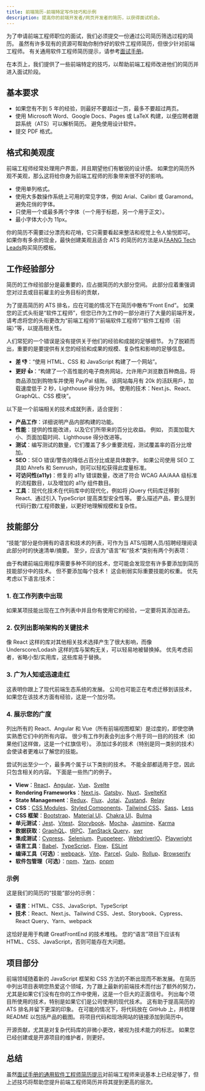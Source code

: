```yaml
---
title: 前端简历-前端特定写作技巧和示例
description: 提高你的前端开发者/网页开发者的简历，以获得面试机会。
---
```


为了申请前端工程师职位的面试，我们必须提交一份通过公司简历筛选过程的简历。 虽然有许多现有的资源可帮助你制作好的软件工程师简历，但很少针对前端工程师。 有关通用软件工程师简历提示，请参考[面试手册](https://www.techinterviewhandbook.org/resume/)。

在本页上，我们提供了一些前端特定的技巧，以帮助前端工程师改进他们的简历并进入面试阶段。

## 基本要求

- 如果您有不到 5 年的经验，则最好不要超过一页，最多不要超过两页。
- 使用 Microsoft Word、Google Docs、Pages 或 LaTeX 构建，以便应聘者跟踪系统（ATS）可以解析简历。 避免使用设计软件。
- 提交 PDF 格式。

## 格式和美观度

前端工程师经常处理用户界面，并且期望他们有敏锐的设计感。 如果您的简历外观不美观，那么这将给你身为前端工程师的形象带来很不好的影响。

- 使用单列格式。
- 使用大多数操作系统上可用的常见字体，例如 Arial、Calibri 或 Garamond。 避免花俏的字体。
- 只使用一个或最多两个字体（一个用于标题，另一个用于正文）。
- 最小字体大小为 11px。

你的简历不需要过分漂亮和花哨，它只需要看起来整洁和视觉上令人愉悦即可。 如果你有多余的现金，最快创建美观且适合 ATS 的简历的方法是从[FAANG Tech Leads](https://www.faangtechleads.com/)购买简历模板。

## 工作经验部分

简历的工作经验部分是最重要的，应占据简历的大部分空间。 此部分应着重强调您对过去或目前雇主的业务目标的贡献，

为了提高简历的 ATS 排名，应在可能的情况下在简历中散布“Front End”。 如果您的正式头衔是“软件工程师”，但您已作为工作的一部分进行了大量的前端开发，请考虑将您的头衔更改为“前端工程师”/“前端软件工程师”/“软件工程师（前端）”等，以提高相关性。

人们常犯的一个错误是没有提供关于他们的经验和成就的足够细节。 为了脱颖而出，重要的是要提供有关您的经验和成果的规模、复杂性和影响的足够信息。

- **差 👎**：“使用 HTML、CSS 和 JavaScript 构建了一个网站”。
- **更好 👍**：“构建了一个高性能的电子商务网站，允许用户浏览数百种商品，将商品添加到购物车并使用 PayPal 结账。 该网站每月有 20k 的活跃用戶，加载速度低于 2 秒，Lighthouse 得分为 98。 使用的技术：Next.js、React、GraphQL、CSS 模块”。

以下是一个前端相关的技术成就列表，适合提到：

- **产品工作**：详细说明产品内部构建的功能。
- **性能**：提供的性能改进，以及它们所带来的百分比收益。 例如， 页面加载大小、页面加载时间、Lighthouse 得分改进等。
- **测试**：编写测试的数量，它们覆盖了多少重要流程，测试覆盖率的百分比增加。
- **SEO**：SEO 错误/警告的降低占百分比或是具体数字。 如果公司使用 SEO 工具如 Ahrefs 和 Semrush，则可以轻松获得此度量标准。
- **可访问性(a11y)**：修复的 a11y 错误数量，改进了符合 WCAG AA/AAA 级标准的流程数目，以及增加的 a11y 组件数目。
- **工具**：现代化技术在代码库中的现代化，例如将 jQuery 代码库迁移到 React、通过引入 TypeScript 提高类型安全性等。 要么描述产品，要么提到代码行数/工程师数量，以更好地理解规模和复杂性。

## 技能部分

“技能”部分是你拥有的语言和技术的列表，可作为当 ATS/招聘人员/招聘经理阅读此部分时的快速清单/摘要。 至少，应该为“语言”和“技术”类别有两个列表项：

由于构建前端应用程序需要多种不同的技术，您可能会发现您有许多要添加到简历技能部分中的技术。 但不要添加每个技术！ 这会削弱实际重要技能的权重。 优先考虑以下语言/技术：

### 1. 在工作列表中出现

如果某项技能出现在工作列表中并且你有使用它的经验，一定要将其添加进去。

### 2. 仅列出影响架构的关键技术

像 React 这样的库对其他相关技术选择产生了很大影响，而像 Underscore/Lodash 这样的库与架构无关，可以轻易地被替换掉。 优先考虑前者，省略小型/实用库，这些库易于替换。

### 3. 广为人知或迅速走红

这表明你跟上了现代前端生态系统的发展。 公司也可能正在考虑迁移到该技术，如果您在该技术方面有经验，这是一个加分项。

### 4. 展示您的广度

列出所有的 React、Angular 和 Vue（所有前端视图框架）是过度的，即使您确实熟悉它们中的所有内容。 很少有工作列表会列出多个用于同一目的的技术（如果他们这样做，这是一个红旗信号）。 添加过多的技术（特别是同一类别的技术）会使读者更难以了解您的技能。

尝试列出至少一个，最多两个属于以下类别的技术。 不能全部都适用于您，因此只包含相关的内容。 下面是一些热门的例子。

- **View**：[React](https://reactjs.org/)、[Angular](https://angular.io/)、[Vue](https://vuejs.org/)、[Svelte](https://svelte.dev/)
- **Rendering Frameworks**：[Next.js](https://nextjs.org/)、[Gatsby](https://www.gatsbyjs.com/)、[Nuxt](https://nuxtjs.org/)、[SvelteKit](https://kit.svelte.dev/)
- **State Management**：[Redux](https://redux.js.org/)、[Flux](https://facebook.github.io/flux/)、[Jotai](https://jotai.org/)、[Zustand](https://github.com/pmndrs/zustand)、[Relay](https://relay.dev/)
- **CSS**：[CSS Modules](https://github.com/css-modules/css-modules)、[Styled Components](https://styled-components.com/)、[Tailwind CSS](https://tailwindcss.com/)、[Sass](https://sass-lang.com/)、[Less](https://lesscss.org/)
- **CSS 框架**：[Bootstrap](https://getbootstrap.com/)、[Material UI](https://mui.com/)、[Chakra UI](https://chakra-ui.com/)、[Bulma](https://bulma.io/)
- **单元测试**：[Jest](https://jestjs.io/)、[Vitest](https://vitest.dev/)、[Storybook](https://storybook.js.org/)、[Mocha](https://mochajs.org/)、[Jasmine](https://jasmine.github.io/)、[Karma](https://karma-runner.github.io/latest/index.html)
- **数据获取**：[GraphQL](https://graphql.org/)、[tRPC](https://trpc.io/)、[TanStack Query](https://tanstack.com/query/v3/)、[swr](https://swr.vercel.app/)
- **集成测试**：[Cypress](https://www.cypress.io/)、[Selenium](https://www.selenium.dev/)、[Puppeteer](https://pptr.dev/)、[WebdriverIO](https://webdriver.io/)、[Playwright](https://playwright.dev/)
- **语言工具**：[Babel](https://babeljs.io/)、[TypeScript](https://www.typescriptlang.org/)、[Flow](https://flow.org/)、[ESLint](https://eslint.org/)
- **编译工具（可选）**：[webpack](https://webpack.js.org/)、[Vite](https://vitejs.dev/)、[Parcel](https://parceljs.org/)、[Gulp](https://gulpjs.com/)、[Rollup](https://rollupjs.org/)、[Browserify](https://browserify.org/)
- **软件包管理（可选）**：[npm](https://www.npmjs.com/)、[Yarn](https://yarnpkg.com/)、[pnpm](https://pnpm.io/)

### 示例

这是我们的简历的“技能”部分的示例：

- **语言**：HTML、CSS、JavaScript、TypeScript
- **技术**：React、Next.js、Tailwind CSS、Jest、Storybook、Cypress、React Query、Yarn、webpack

这恰好是用于构建 GreatFrontEnd 的技术堆栈。 您的“语言”项目下应该有 HTML、CSS、JavaScript，否则可能存在大问题。

## 项目部分

前端领域随着新的 JavaScript 框架和 CSS 方法的不断出现而不断发展。 在简历中列出项目表明您热爱这个领域，为了跟上最新的前端技术而付出了额外的努力，尤其是如果它们没有在你的工作中使用，这是一个巨大的正面信号。 列出每个项目所使用的技术，特别是如果它们是公司使用的现代技术。 这有助于提高简历的 ATS 排名并留下更深的印象。 在可能的情况下，将代码放在 GitHub 上，并梳理 README 以包括产品的截图。 将项目代码和现场网站的链接添加到简历中。

开源贡献，尤其是对复杂代码库的非微小更改，被视为技术能力的标志。 如果您已经创建或是开源项目的维护者，则更好。

## 总结

虽然[面试手册的通用软件工程师简历提示](https://www.techinterviewhandbook.org/resume/)对前端工程师来说基本上已经足够了，但上述技巧将帮助您提升前端工程师简历并将其提到更高的层次。
